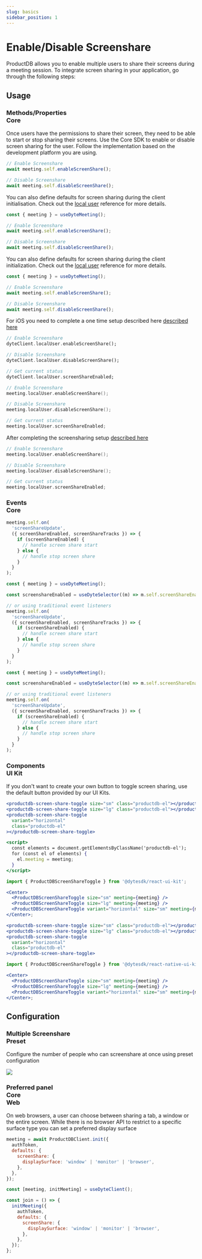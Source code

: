 ```yaml
---
slug: basics
sidebar_position: 1
---
```


# Enable/Disable Screenshare

ProductDB allows you to enable multiple users to share their screens during a meeting session. To integrate screen sharing in your application, go through the following steps:

## Usage

### Methods/Properties <div class="header-tag tag-core">Core</div>

Once users have the permissions to share their screen, they need to be able to start or stop sharing their screens. Use the Core SDK to enable or disable screen sharing for the user. Follow the implementation based on the development platform you are using.

<Tabs groupId="framework" defaultValue="react">
<TabItem value="js" label="Javascript">

```jsx
// Enable Screenshare
await meeting.self.enableScreenShare();

// Disable Screenshare
await meeting.self.disableScreenShare();
```

You can also define defaults for screen sharing during the client initialisation. Check out the [local user](/web-core/local-user/introduction#enable--disable-screen-share) reference for more details.

</TabItem>
<TabItem value="react" label="React">

```jsx
const { meeting } = useDyteMeeting();

// Enable Screenshare
await meeting.self.enableScreenShare();

// Disable Screenshare
await meeting.self.disableScreenShare();
```

You can also define defaults for screen sharing during the client initialization. Check out the [local user](/web-core/local-user/introduction#enable--disable-screen-share) reference for more details.

</TabItem>
<TabItem value="react-native" label="React Native">

```jsx
const { meeting } = useDyteMeeting();

// Enable Screenshare
await meeting.self.enableScreenShare();

// Disable Screenshare
await meeting.self.disableScreenShare();
```

</TabItem>
<TabItem value="flutter" label="Flutter">

For iOS you need to complete a one time setup described here [described here](/flutter-core/local-user/screen-share-iOS-guide)

```dart
// Enable Screenshare
dyteClient.localUser.enableScreenShare();

// Disable Screenshare
dyteClient.localUser.disableScreenShare();

// Get current status
dyteClient.localUser.screenShareEnabled;
```

</TabItem>
<TabItem value="android" label="Android">

```kotlin
// Enable Screenshare
meeting.localUser.enableScreenShare();

// Disable Screenshare
meeting.localUser.disableScreenShare();

// Get current status
meeting.localUser.screenShareEnabled;
```

</TabItem>
<TabItem value="ios" label="iOS">

After completing the screensharing setup [described here](/ios-core/local-user/screen-share-guide)

```swift
// Enable Screenshare
meeting.localUser.enableScreenShare();

// Disable Screenshare
meeting.localUser.disableScreenShare();

// Get current status
meeting.localUser.screenShareEnabled;
```

</TabItem>
</Tabs>

### Events <div class="header-tag tag-core">Core</div>

<Tabs groupId="framework" defaultValue="react">
<TabItem value="js" label="Javascript">

```jsx
meeting.self.on(
  'screenShareUpdate',
  ({ screenShareEnabled, screenShareTracks }) => {
    if (screenShareEnabled) {
      // handle screen share start
    } else {
      // handle stop screen share
    }
  }
);
```

</TabItem>
<TabItem value="react" label="React">

```jsx
const { meeting } = useDyteMeeting();

const screenshareEnabled = useDyteSelector((m) => m.self.screenShareEnabled);

// or using traditional event listeners
meeting.self.on(
  'screenShareUpdate',
  ({ screenShareEnabled, screenShareTracks }) => {
    if (screenShareEnabled) {
      // handle screen share start
    } else {
      // handle stop screen share
    }
  }
);
```

</TabItem>
<TabItem value="react-native" label="React Native">

```jsx
const { meeting } = useDyteMeeting();

const screenshareEnabled = useDyteSelector((m) => m.self.screenShareEnabled);

// or using traditional event listeners
meeting.self.on(
  'screenShareUpdate',
  ({ screenShareEnabled, screenShareTracks }) => {
    if (screenShareEnabled) {
      // handle screen share start
    } else {
      // handle stop screen share
    }
  }
);
```

</TabItem>
</Tabs>

### Components <div class="header-tag tag-ui">UI Kit</div>

If you don't want to create your own button to toggle screen sharing, use the default button provided by our UI Kits.

<Tabs groupId="framework">
<TabItem value="web-components" label="Web Components">

```jsx
<productdb-screen-share-toggle size="sm" class="productdb-el"></productdb-screen-share-toggle>
<productdb-screen-share-toggle size="lg" class="productdb-el"></productdb-screen-share-toggle>
<productdb-screen-share-toggle
  variant="horizontal"
  class="productdb-el"
></productdb-screen-share-toggle>

<script>
  const elements = document.getElementsByClassName('productdb-el');
  for (const el of elements) {
    el.meeting = meeting;
  }
</script>
```

</TabItem>
<TabItem value="react" label="React">

```jsx
import { ProductDBScreenShareToggle } from '@dytesdk/react-ui-kit';

<Center>
  <ProductDBScreenShareToggle size="sm" meeting={meeting} />
  <ProductDBScreenShareToggle size="lg" meeting={meeting} />
  <ProductDBScreenShareToggle variant="horizontal" size="sm" meeting={meeting} />
</Center>;
```

</TabItem>
<TabItem value="angular" label="Angular">

```jsx
<productdb-screen-share-toggle size="sm" class="productdb-el"></productdb-screen-share-toggle>
<productdb-screen-share-toggle size="lg" class="productdb-el"></productdb-screen-share-toggle>
<productdb-screen-share-toggle
  variant="horizontal"
  class="productdb-el"
></productdb-screen-share-toggle>
```

</TabItem>
<TabItem value="react-native" label="React Native">

```jsx
import { ProductDBScreenShareToggle } from '@dytesdk/react-native-ui-kit';

<Center>
  <ProductDBScreenShareToggle size="sm" meeting={meeting} />
  <ProductDBScreenShareToggle size="lg" meeting={meeting} />
  <ProductDBScreenShareToggle variant="horizontal" size="sm" meeting={meeting} />
</Center>;
```

</TabItem>
</Tabs>

## Configuration

### Multiple Screenshare <div class="header-tag">Preset</div>

Configure the number of people who can screenshare at once using preset configuration

<img src="/static/guides/screenshare-max.png" className="max-512" />

### Preferred panel <div class="header-tag tag-core">Core</div><div class="header-tag">Web</div>

On web browsers, a user can choose between sharing a tab, a window or the entire screen. While there is no browser API to restrict to a specific surface type you can set a preferred display surface

<Tabs groupId="framework" defaultValue="react">
<TabItem value="js" label="Javascript">

```js
meeting = await ProductDBClient.init({
  authToken,
  defaults: {
    screenShare: {
      displaySurface: 'window' | 'monitor' | 'browser',
    },
  },
});
```

</TabItem>
<TabItem value="react" label="React">

```js
const [meeting, initMeeting] = useDyteClient();

const join = () => {
  initMeeting({
    authToken,
    defaults: {
      screenShare: {
        displaySurface: 'window' | 'monitor' | 'browser',
      },
    },
  });
};
```

</TabItem>
</Tabs>

<head>
  <title>Enable/Disable Screenshare Guide</title>
</head>
